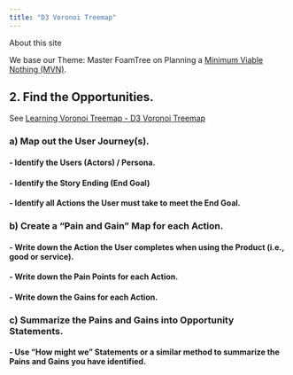 ```yaml
---
title: "D3 Voronoi Treemap"
---
```


About this site

We base our Theme: Master FoamTree on Planning a [Minimum Viable Nothing (MVN)](https://github.com/vanHeemstraSystems/minimum-viable-nothing).

## 2. Find the **Opportunities**.

See [Learning Voronoi Treemap - D3 Voronoi Treemap](https://vanheemstrasystems.github.io/learning-voronoi-treemap-d3-voronoi-treemap/)

### a) Map out the **User Journey(s)**.

#### - Identify the **Users** (Actors) / Persona.

#### - Identify the Story Ending (**End Goal**)

#### - Identify all **Actions** the User must take to meet the End Goal.

### b) Create a "**Pain and Gain**" Map for each Action.

#### - Write down the **Action** the User completes when using the Product (i.e., good or service).

#### - Write down the **Pain Points** for each Action.

#### - Write down the **Gains** for each Action.

### c) Summarize the Pains and Gains into **Opportunity Statements**.

#### - Use "**How might we**" Statements or a similar method to summarize the Pains and Gains you have identified.
